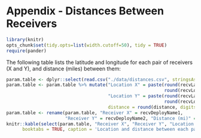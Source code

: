 # Appendix - Distances Between Receivers {#AppendixB}

```r
library(knitr)
opts_chunk$set(tidy.opts=list(width.cutoff=50), tidy = TRUE)
require(pander)
```

The following table lists the latitude and longitude for each pair of receivers (X and Y), and distance (miles) between them:

```r
param.table <- dplyr::select(read.csv("./data/distances.csv", stringsAsFactors=FALSE), 2:8)
param.table <- param.table %>% mutate("Location X" = paste(round(recvLat1, digits = 2), 
                                                           round(recvLon1, digits = 2), sep = ", "),
                                      "Location Y" = paste(round(recvLat2, digits = 2), 
                                                           round(recvLon2, digits = 2), sep = ", "),
                                      distance = round(distance, digits = 2))
param.table <- rename(param.table, "Receiver X" = recvDeployName1, 
                      "Receiver Y" = recvDeployName2, "Distance (mi)" = distance)
knitr::kable(select(param.table, "Receiver X", "Receiver Y", "Location X", "Location Y", "Distance (mi)"), 
      booktabs = TRUE, caption = 'Location and distance between each pair of receivers')
```
